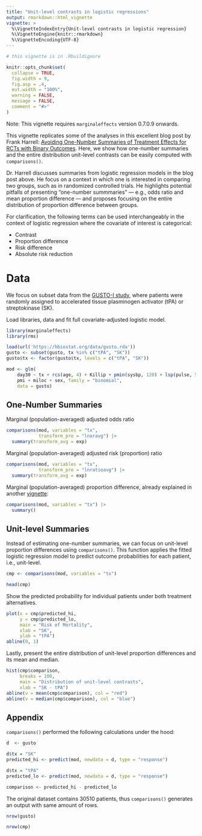 ```yaml
---
title: "Unit-level contrasts in logistic regressions"
output: rmarkdown::html_vignette
vignette: >
  %\VignetteIndexEntry{Unit-level contrasts in logistic regression}
  %\VignetteEngine{knitr::rmarkdown}
  %\VignetteEncoding{UTF-8}
---
```


```r
# this vignette is in .Rbuildignore

knitr::opts_chunk$set(
  collapse = TRUE,
  fig.width = 9,
  fig.asp = .4,
  out.width = "100%",
  warning = FALSE,
  message = FALSE,
  comment = "#>"
)
```

Note: This vignette requires `marginaleffects` version 0.7.0.9 onwards.

This vignette replicates some of the analyses in this excellent blog post by Frank Harrell: [Avoiding One-Number Summaries of Treatment Effects for RCTs with Binary Outcomes](https://www.fharrell.com/post/rdist/). Here, we show how one-number summaries and the entire distribution unit-level contrasts can be easily computed with `comparisons()`.

Dr. Harrell discusses summaries from logistic regression models in the blog post above. He focus on a context in which one is interested in comparing two groups, such as in randomized controlled trials. He highlights potential pitfalls of presenting "one-number summmaries" --- e.g., odds ratio and mean proportion difference --- and proposes focusing on the entire distribution of proportion difference between groups.

For clarification, the following terms can be used interchangeably in the context of logistic regression where the covariate of interest is categorical:

- Contrast
- Proportion difference
- Risk difference
- Absolute risk reduction

# Data

We focus on subset data from the [GUSTO-I study](https://www.nejm.org/doi/full/10.1056/NEJM199309023291001), where patients were randomly assigned to accelerated tissue plasminogen activator (tPA) or streptokinase (SK). 

Load libraries, data and fit full covariate-adjusted logistic model. 

```r
library(marginaleffects)
library(rms)

load(url('https://hbiostat.org/data/gusto.rda'))
gusto <- subset(gusto, tx %in% c("tPA", "SK"))
gusto$tx <- factor(gusto$tx, levels = c("tPA", "SK"))

mod <- glm(
    day30 ~ tx + rcs(age, 4) + Killip + pmin(sysbp, 120) + lsp(pulse, 50) +
    pmi + miloc + sex, family = "binomial",
    data = gusto)
```

## One-Number Summaries

Marginal (population-averaged) adjusted odds ratio

```r
comparisons(mod, variables = "tx",
            transform_pre = "lnoravg") |> 
  summary(transform_avg = exp)
```

Marginal (population-averaged) adjusted risk (proportion) ratio 

```r
comparisons(mod, variables = "tx",
            transform_pre = "lnratioavg") |> 
  summary(transform_avg = exp)
```

Marginal (population-averaged) proportion difference, already explained in another [vignette](https://vincentarelbundock.github.io/marginaleffects/articles/gformula.html):

```r
comparisons(mod, variables = "tx") |> 
  summary()
```


## Unit-level Summaries

Instead of estimating one-number summaries, we can focus on unit-level proportion differences using `comparisons()`. This function applies the fitted logistic regression model to predict outcome probabilities for each patient, i.e., unit-level. 

```r
cmp <- comparisons(mod, variables = "tx")

head(cmp)
```


Show the predicted probability for individual patients under both treatment alternatives.

```r
plot(x = cmp$predicted_hi,
     y = cmp$predicted_lo,
     main = "Risk of Mortality",
     xlab = "SK",
     ylab = "tPA")
abline(0, 1)
```

Lastly, present the entire distribution of unit-level proportion differences and its mean and median.

```r
hist(cmp$comparison,
     breaks = 100,
     main = "Distribution of unit-level contrasts",
     xlab = "SK - tPA")
abline(v = mean(cmp$comparison), col = "red")
abline(v = median(cmp$comparison), col = "blue")
```


## Appendix

`comparisons()` performed the following calculations under the hood:

```r
d  <- gusto

d$tx = "SK"
predicted_hi <- predict(mod, newdata = d, type = "response")

d$tx = "tPA"
predicted_lo <- predict(mod, newdata = d, type = "response")

comparison <- predicted_hi - predicted_lo
```

The original dataset contains 30510 patients, thus `comparisons()` generates an output with same amount of rows.

```r
nrow(gusto)
```

```r
nrow(cmp)
```



